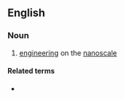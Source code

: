 ==English==

===Noun===
{{wikipedia}}
{{en-noun|-}}

# [[engineering]] on the [[nanoscale]]

====Related terms====
* {{l|en|nanoengineer}}